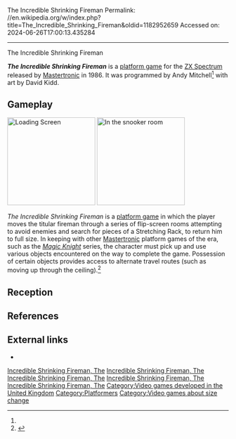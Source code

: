 The Incredible Shrinking Fireman
Permalink: //en.wikipedia.org/w/index.php?title=The_Incredible_Shrinking_Fireman&oldid=1182952659
Accessed on: 2024-06-26T17:00:13.435284



------
The Incredible Shrinking Fireman
{{Infobox video game
|title = 
|image = [[Image:Incredible_shrinking_fireman_inlay.gif|The Incredible Shrinking Fireman]]
|caption =
|developer =
|publisher = [[Mastertronic]]
|programmer = Andy Mitchell<ref name="giantlist">{{cite web|last1=Hague|first1=James|title=The Giant List of Classic Game Programmers|url=https://dadgum.com/giantlist/}}</ref>
|artist = David Kidd
|released = 1986
|genre = [[Platform game|Platform]]
|modes = [[Single-player video game|Single-player]]
|platforms = [[ZX Spectrum]]
}}

'''''The Incredible Shrinking Fireman''''' is a [[platform game]] for the [[ZX Spectrum]] released by [[Mastertronic]] in 1986. It was programmed by Andy Mitchell<ref name="giantlist"/> with art by David Kidd.

{{expand section |date=March 2019}}

==Gameplay==
[[Image:Incredible_shrinking_fireman.gif|left|200px|Loading Screen]]
[[Image:Incredible_shrinking_fireman_screen1.gif|right|200px|In the snooker room]]

''The Incredible Shrinking Fireman'' is a [[platform game]] in which the player moves the titular fireman through a series of flip-screen rooms attempting to avoid enemies and search for pieces of a Stretching Rack, to return him to full size.  In keeping with other [[Mastertronic]] platform games of the era, such as the ''[[Magic Knight]]'' series, the character must pick up and use various objects encountered on the way to complete the game.  Possession of certain objects provides access to alternate travel routes (such as moving up through the ceiling).<ref name="Your Sinclair #5 p76">{{cite web |url=http://live.worldofspectrum.org/infoseek/magazines/your-sinclair/5#78 |website=World of Spectrum |accessdate=3 March 2019 |title=Your Sinclair #5 p76}}</ref>

==Reception==
{{Empty section|date=July 2019}}

==References==
{{reflist}}

== External links ==
* {{WoS game|id=0002468}}

{{DEFAULTSORT:Incredible Shrinking Fireman, The}}
[[Category:1986 video games|Incredible Shrinking Fireman, The]]
[[Category:Mastertronic games|Incredible Shrinking Fireman, The]]
[[Category:ZX Spectrum games|Incredible Shrinking Fireman, The]]
[[Category:ZX Spectrum-only games|Incredible Shrinking Fireman, The]]
[[Category:Video games about firefighting|Incredible Shrinking Fireman, The]]
[[Category:Video games developed in the United Kingdom]]
[[Category:Platformers]]
[[Category:Video games about size change]]
